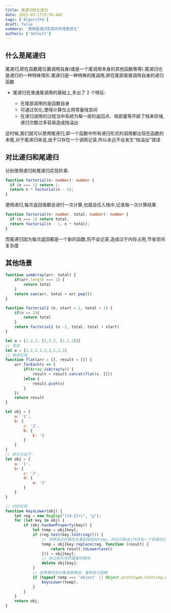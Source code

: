 ```yaml
---
title: 尾递归优化递归
date: 2023-03-1T15:59:44Z
tags: ['Algorithm']
draft: false
summary: '使用尾递归实现内存性能优化'
authors: ['default']
---
```


## 什么是尾递归

尾递归,即在函数尾位置调用自身(或是一个尾调用本身的其他函数等等).尾递归也是递归的一种特殊情形.尾递归是一种特殊的尾调用,即在尾部直接调用自身的递归函数

- 尾递归在普通尾调用的基础上,多出了 2 个特征:

  - 在尾部调用的是函数自身
  - 可通过优化,使得计算仅占用常量栈空间
  - 在递归调用的过程当中系统为每一层的返回点、局部量等开辟了栈来存储,递归次数过多容易造成栈溢出

这时候,我们就可以使用尾递归,即一个函数中所有递归形式的调用都出现在函数的末尾,对于尾递归来说,由于只存在一个调用记录,所以永远不会发生"栈溢出"错误

## 对比递归和尾递归

分别使用递归和尾递归实现阶乘:

```ts:Recursion.ts
function factorial(n: number): number {
  if (n === 1) return 1;
  return n * factorial(n - 1);
}
```

使用递归,每次返回值都会进行一次计算,也就会压入栈中,记录每一次计算结果

```ts:TailRecursion.ts
function factorial(n: number, total: number): number {
  if (n === 1) return total;
  return factorial(n - 1, n * total);
}
```

而尾递归因为每次返回都是一个新的函数,则不会记录,造成过于内存占用,节省空间复杂度

## 其他场景

```js:数组求和.js
function sumArray(arr, total) {
    if(arr.length === 1) {
        return total
    }
    return sum(arr, total + arr.pop())
}
```

```js:斐波那契数列.js
function factorial2 (n, start = 1, total = 1) {
    if(n <= 2){
        return total
    }
    return factorial2 (n -1, total, total + start)
}
```

```js:数组扁平化.js
let a = [1,2,3, [1,2,3, [1,2,3]]]
// 变成
let a = [1,2,3,1,2,3,1,2,3]
// 具体实现
function flat(arr = [], result = []) {
    arr.forEach(v => {
        if(Array.isArray(v)) {
            result = result.concat(flat(v, []))
        }else {
            result.push(v)
        }
    })
    return result
}
```

```js:数组对象格式化.js
let obj = {
    a: '1',
    b: {
        c: '2',
        D: {
            E: '3'
        }
    }
}
// 转化为如下：
let obj = {
    a: '1',
    b: {
        c: '2',
        d: {
            e: '3'
        }
    }
}

// 代码实现
function keysLower(obj) {
    let reg = new RegExp("([A-Z]+)", "g");
    for (let key in obj) {
        if (obj.hasOwnProperty(key)) {
            let temp = obj[key];
            if (reg.test(key.toString())) {
                // 将修改后的属性名重新赋值给temp，并在对象obj内添加一个转换后的属性
                temp = obj[key.replace(reg, function (result) {
                    return result.toLowerCase()
                })] = obj[key];
                // 将之前大写的键属性删除
                delete obj[key];
            }
            // 如果属性是对象或者数组，重新执行函数
            if (typeof temp === 'object' || Object.prototype.toString.call(temp) === '[object Array]') {
                keysLower(temp);
            }
        }
    }
    return obj;
}
```
